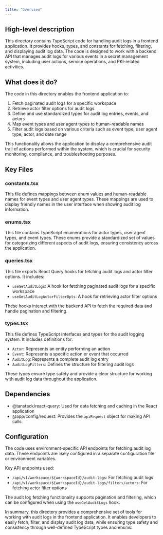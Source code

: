 ```yaml
---
title: "Overview"
---
```


## High-level description
This directory contains TypeScript code for handling audit logs in a frontend application. It provides hooks, types, and constants for fetching, filtering, and displaying audit log data. The code is designed to work with a backend API that manages audit logs for various events in a secret management system, including user actions, service operations, and PKI-related activities.

## What does it do?
The code in this directory enables the frontend application to:

1. Fetch paginated audit logs for a specific workspace
2. Retrieve actor filter options for audit logs
3. Define and use standardized types for audit log entries, events, and actors
4. Map event types and user agent types to human-readable names
5. Filter audit logs based on various criteria such as event type, user agent type, actor, and date range

This functionality allows the application to display a comprehensive audit trail of actions performed within the system, which is crucial for security monitoring, compliance, and troubleshooting purposes.

## Key Files

### constants.tsx
This file defines mappings between enum values and human-readable names for event types and user agent types. These mappings are used to display friendly names in the user interface when showing audit log information.

### enums.tsx
This file contains TypeScript enumerations for actor types, user agent types, and event types. These enums provide a standardized set of values for categorizing different aspects of audit logs, ensuring consistency across the application.

### queries.tsx
This file exports React Query hooks for fetching audit logs and actor filter options. It includes:
- `useGetAuditLogs`: A hook for fetching paginated audit logs for a specific workspace
- `useGetAuditLogActorFilterOpts`: A hook for retrieving actor filter options

These hooks interact with the backend API to fetch the required data and handle pagination and filtering.

### types.tsx
This file defines TypeScript interfaces and types for the audit logging system. It includes definitions for:
- `Actor`: Represents an entity performing an action
- `Event`: Represents a specific action or event that occurred
- `AuditLog`: Represents a complete audit log entry
- `AuditLogFilters`: Defines the structure for filtering audit logs

These types ensure type safety and provide a clear structure for working with audit log data throughout the application.

## Dependencies
- @tanstack/react-query: Used for data fetching and caching in the React application
- @app/config/request: Provides the `apiRequest` object for making API calls

## Configuration
The code uses environment-specific API endpoints for fetching audit log data. These endpoints are likely configured in a separate configuration file or environment variables.

Key API endpoints used:
- `/api/v1/workspace/${workspaceId}/audit-logs`: For fetching audit logs
- `/api/v1/workspace/${workspaceId}/audit-logs/filters/actors`: For fetching actor filter options

The audit log fetching functionality supports pagination and filtering, which can be configured when using the `useGetAuditLogs` hook.

In summary, this directory provides a comprehensive set of tools for working with audit logs in the frontend application. It enables developers to easily fetch, filter, and display audit log data, while ensuring type safety and consistency through well-defined TypeScript types and enums.